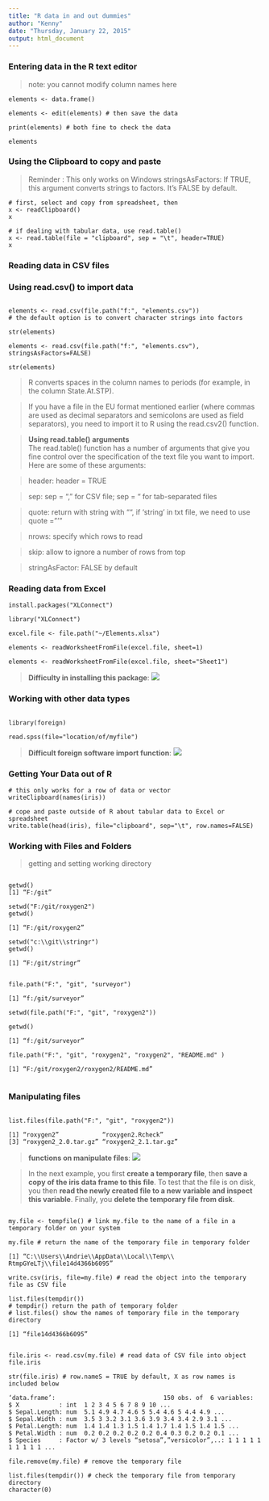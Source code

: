 ```yaml
---
title: "R data in and out dummies"
author: "Kenny"
date: "Thursday, January 22, 2015"
output: html_document
---
```



 
### Entering data in the R text editor

> note: you cannot modify column names here

```
elements <- data.frame()

elements <- edit(elements) # then save the data
 
print(elements) # both fine to check the data

elements 

```

 
### Using the Clipboard to copy and paste
 
> Reminder : This only works on Windows
> stringsAsFactors: If TRUE, this argument converts strings to factors. It’s FALSE by default.

```
# first, select and copy from spreadsheet, then
x <- readClipboard() 
x

# if dealing with tabular data, use read.table()
x <- read.table(file = "clipboard", sep = "\t", header=TRUE)
x

```

 
### Reading data in CSV files
 
### Using read.csv() to import data

```

elements <- read.csv(file.path("f:", "elements.csv"))
# the default option is to convert character strings into factors

str(elements)

elements <- read.csv(file.path("f:", "elements.csv"), stringsAsFactors=FALSE)

str(elements)

```

> R converts spaces in the column names to periods (for example, in the column State.At.STP).

> If you have a file in the EU format mentioned earlier (where commas are used as decimal separators and semicolons are used as field separators), you need to import it to R using the read.csv2() function.

> **Using read.table() arguments**  
> The read.table() function has a number of arguments that give you fine control over the specification of the text file you want to import. Here are some of these arguments: 

> header: header = TRUE  

> sep: sep = "," for CSV file; sep = "\t" for tab-separated files  

> quote: return with string with "", if 'string' in txt file, we need to use quote = "'" 

> nrows: specify which rows to read  

> skip: allow to ignore a number of rows from top  

> stringAsFactor: FALSE by default  
 


### Reading data from Excel

```
install.packages("XLConnect")

library("XLConnect")

excel.file <- file.path("~/Elements.xlsx")
 
elements <- readWorksheetFromFile(excel.file, sheet=1)

elements <- readWorksheetFromFile(excel.file, sheet="Sheet1")

```

> **Difficulty in installing this package**: ![](RdataExcelIn.png)  


### Working with other data types

```

library(foreign)

read.spss(file="location/of/myfile")

```

> **Difficult foreign software import function**: ![](RdataImport.png)  

 
### Getting Your Data out of R

```
# this only works for a row of data or vector
writeClipboard(names(iris)) 

# cope and paste outside of R about tabular data to Excel or spreadsheet
write.table(head(iris), file="clipboard", sep="\t", row.names=FALSE)

```

 
### Working with Files and Folders

> getting and setting working directory

```

getwd()
[1] “F:/git”

setwd("F:/git/roxygen2")
getwd()

[1] “F:/git/roxygen2”

setwd("c:\\git\\stringr")
getwd()

[1] “F:/git/stringr”


file.path("F:", "git", "surveyor")

[1] “f:/git/surveyor”
 
setwd(file.path("F:", "git", "roxygen2"))

getwd()

[1] “f:/git/surveyor”

file.path("F:", "git", "roxygen2", "roxygen2", "README.md" )

[1] “F:/git/roxygen2/roxygen2/README.md”
 
```

### Manipulating files
```

list.files(file.path("F:", "git", "roxygen2"))

[1] “roxygen2”            “roxygen2.Rcheck”
[3] “roxygen2_2.0.tar.gz” “roxygen2_2.1.tar.gz”

```

> **functions on manipulate files**: ![](RfileManipulate.png) 

> In the next example, you first **create a temporary file**, then **save a copy of the iris data frame to this file**. To test that the file is on disk, you then **read the newly created file to a new variable and inspect this variable**. Finally, you **delete the temporary file from disk**.

```

my.file <- tempfile() # link my.file to the name of a file in a temporary folder on your system

my.file # return the name of the temporary file in temporary folder

[1] “C:\\Users\\Andrie\\AppData\\Local\\Temp\\ RtmpGYeLTj\\file14d4366b6095”

write.csv(iris, file=my.file) # read the object into the temporary file as CSV file

list.files(tempdir()) 
# tempdir() return the path of temporary folder
# list.files() show the names of temporary file in the temporary directory

[1] “file14d4366b6095”

```
```

file.iris <- read.csv(my.file) # read data of CSV file into object file.iris

str(file.iris) # row.nameS = TRUE by default, X as row names is included below

‘data.frame’:                              150 obs. of  6 variables:
$ X           : int  1 2 3 4 5 6 7 8 9 10 ...
$ Sepal.Length: num  5.1 4.9 4.7 4.6 5 5.4 4.6 5 4.4 4.9 ...
$ Sepal.Width : num  3.5 3 3.2 3.1 3.6 3.9 3.4 3.4 2.9 3.1 ...
$ Petal.Length: num  1.4 1.4 1.3 1.5 1.4 1.7 1.4 1.5 1.4 1.5 ...
$ Petal.Width : num  0.2 0.2 0.2 0.2 0.2 0.4 0.3 0.2 0.2 0.1 ...
$ Species     : Factor w/ 3 levels “setosa”,”versicolor”,..: 1 1 1 1 1 1 1 1 1 1 ...
 
file.remove(my.file) # remove the temporary file

list.files(tempdir()) # check the temporary file from temporary directory
character(0)
```